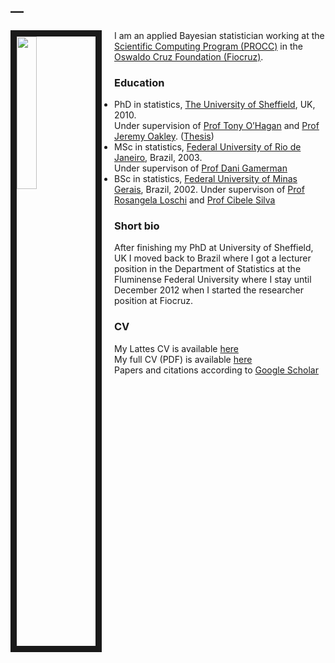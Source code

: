 ---
---

<link rel="stylesheet" href="styles.css" type="text/css">

<img src="files/fotoLeo2.jpg" style="width:25%; border:10px solid; margin-right: 20px" align="left">

I am an applied Bayesian statistician working at the [Scientific Computing Program (PROCC)](http://www.procc.fiocruz.br) in the [Oswaldo Cruz Foundation (Fiocruz)](http://www.fiocruz.br). 



### Education

- PhD in statistics, [The University of Sheffield](https://www.sheffield.ac.uk/maths), UK, 2010. <BR> Under supervision of [Prof Tony O'Hagan](http://tonyohagan.co.uk/) and [Prof Jeremy Oakley](http://www.jeremy-oakley.staff.shef.ac.uk/). ([Thesis](http://etheses.whiterose.ac.uk/963/))
- MSc in statistics, [Federal University of Rio de Janeiro](http://www.dme.ufrj.br), Brazil, 2003. <br> Under supervison of [Prof Dani Gamerman]()
- BSc in statistics, [Federal University of Minas Gerais](http://www.est.ufmg.br), Brazil, 2002. Under supervison of [Prof Rosangela Loschi](http://www.est.ufmg.br/~loschi) and [Prof Cibele Silva](http://www.pgest.unb.br/docentes)

### Short bio

After finishing my PhD at University of Sheffield, UK I moved back to Brazil where I got a lecturer position in the Department of Statistics at the Fluminense Federal University where I stay until December 2012 when I started the researcher position at Fiocruz.

### CV

My Lattes CV is available [here](http://lattes.cnpq.br/5241799121437269) <br>
My full CV (PDF) is available [here](CV/cv-leo.pdf) <br>
Papers and citations according to [Google Scholar](http://scholar.google.com.au/citations?user=9e3_tSsAAAAJ&hl=en)

